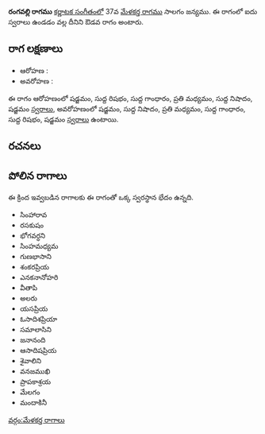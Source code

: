 {{Infobox ragam
	| name          	= రంగవల్లి
	| synonym	    	= 
	| mela          	= 
	| chakra        	= 
	| janaka        	= 
	| type          	= ఔడవ
	| arohanam      	= {{svaraC|S|R1|G1|M2|N1|S'}} 
	| avarohanam    	= {{svaraC|S'|N1|M2|G1|R1|S}}
	| jeeva         	=
	| chhaya        	=
	| nyasa         	=
	| vishesha      	= 
	| equivalent  		= 
}}
{{కర్ణాటక సంగీత రాగాలు}}
'''రంగవల్లి రాగము''' [[కర్ణాటక సంగీతం]]లో 37వ [[మేళకర్త రాగము]] సాలగం జన్యము.  ఈ రాగంలో ఐదు స్వరాలు ఉండడం వల్ల దీనిని ఔడవ రాగం అంటారు.


==రాగ లక్షణాలు==


* ఆరోహణ : {{svaraC|S|R1|G1|M2|N1|S'}} 
* అవరోహణ : {{svaraC|S'|N1|M2|G1|R1|S}}

ఈ రాగం ఆరోహణంలో షడ్జమం, సుద్ద రిషభం, సుద్ద గాంధారం, ప్రతి మధ్యమం, సుద్ద నిషాదం, షడ్జమం [[స్వరాలు]], అవరోహణంలో షడ్జమం, సుద్ద నిషాదం, ప్రతి మధ్యమం, సుద్ద గాంధారం, సుద్ద రిషభం, షడ్జమం [[స్వరాలు]] ఉంటాయి.

==రచనలు==



==పోలిన రాగాలు==
ఈ క్రింద ఇవ్వబడిన రాగాలకు ఈ రాగంతో ఒక్క స్వరస్థాన భేదం ఉన్నది.
* సింహారావ
* రసకుషం
* భోగవర్ధని
* సింహమధ్యమ
* గుణభాసాని
* శంకరప్రియ
* ఎనకనానోహరి
* వీతాపి
* అలరు
* యసప్రియ
* ఓసాదిశప్రియా
* సమాలాసిని
* జనానంది
* ఆసాదిషప్రియ
* శైవాలిని
* వనజముఖి
* ప్రాపకాశ్రయ
* మేలగం
* మందాకినీ



[[వర్గం:మేళకర్త రాగాలు]]